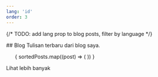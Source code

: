 ```yaml
---
lang: 'id'
order: 3
---
```




{/* TODO: add lang prop to blog posts, filter by language */}

<section class="main-section full-columns" id="blog">
  ## Blog
  Tulisan terbaru dari blog saya.

  <ul class="blog-list">
    {
      sortedPosts.map((post) => (
        <BlogPost
          post={post}
          slug={getRelativeLocaleUrl(locale, `blog/${post.slug}`)}
        />
      ))
    }
  </ul>   

  <div class="cta-container">
    <CTA href={getRelativeLocaleUrl(locale, "blog")} margin>Lihat lebih banyak</CTA>
  </div>
</section>
